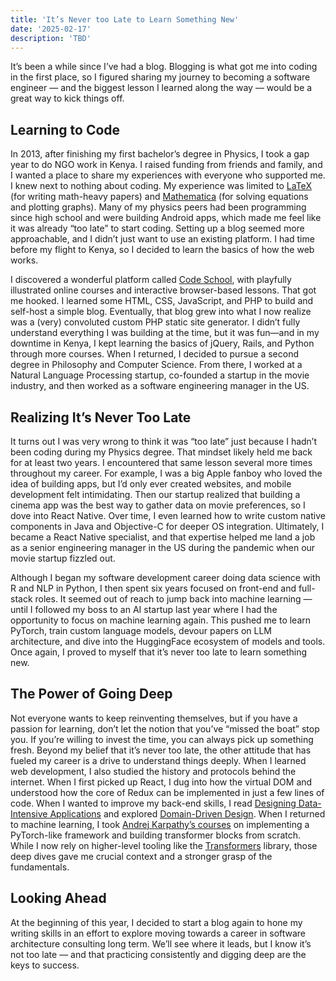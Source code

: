 ```yaml
---
title: 'It’s Never too Late to Learn Something New'
date: '2025-02-17'
description: 'TBD'
---
```


It’s been a while since I’ve had a blog. Blogging is what got me into coding in the first place, so I figured sharing my journey to becoming a software engineer — and the biggest lesson I learned along the way — would be a great way to kick things off.

## Learning to Code

In 2013, after finishing my first bachelor’s degree in Physics, I took a gap year to do NGO work in Kenya. I raised funding from friends and family, and I wanted a place to share my experiences with everyone who supported me. I knew next to nothing about coding. My experience was limited to [LaTeX](https://www.latex-project.org) (for writing math-heavy papers) and [Mathematica](https://www.wolfram.com/mathematica/index.php.en) (for solving equations and plotting graphs). Many of my physics peers had been programming since high school and were building Android apps, which made me feel like it was already “too late” to start coding. Setting up a blog seemed more approachable, and I didn’t just want to use an existing platform. I had time before my flight to Kenya, so I decided to learn the basics of how the web works.

I discovered a wonderful platform called [Code School](https://www.jasonvanlue.com/portfolio/code-school?utm_source=chatgpt.com), with playfully illustrated online courses and interactive browser-based lessons. That got me hooked. I learned some HTML, CSS, JavaScript, and PHP to build and self-host a simple blog. Eventually, that blog grew into what I now realize was a (very) convoluted custom PHP static site generator. I didn’t fully understand everything I was building at the time, but it was fun—and in my downtime in Kenya, I kept learning the basics of jQuery, Rails, and Python through more courses. When I returned, I decided to pursue a second degree in Philosophy and Computer Science. From there, I worked at a Natural Language Processing startup, co-founded a startup in the movie industry, and then worked as a software engineering manager in the US.

## Realizing It’s Never Too Late

It turns out I was very wrong to think it was “too late” just because I hadn’t been coding during my Physics degree. That mindset likely held me back for at least two years. I encountered that same lesson several more times throughout my career. For example, I was a big Apple fanboy who loved the idea of building apps, but I’d only ever created websites, and mobile development felt intimidating. Then our startup realized that building a cinema app was the best way to gather data on movie preferences, so I dove into React Native. Over time, I even learned how to write custom native components in Java and Objective-C for deeper OS integration. Ultimately, I became a React Native specialist, and that expertise helped me land a job as a senior engineering manager in the US during the pandemic when our movie startup fizzled out.

Although I began my software development career doing data science with R and NLP in Python, I then spent six years focused on front-end and full-stack roles. It seemed out of reach to jump back into machine learning — until I followed my boss to an AI startup last year where I had the opportunity to focus on machine learning again. This pushed me to learn PyTorch, train custom language models, devour papers on LLM architecture, and dive into the HuggingFace ecosystem of models and tools. Once again, I proved to myself that it’s never too late to learn something new.

## The Power of Going Deep

Not everyone wants to keep reinventing themselves, but if you have a passion for learning, don’t let the notion that you’ve “missed the boat” stop you. If you’re willing to invest the time, you can always pick up something fresh. Beyond my belief that it’s never too late, the other attitude that has fueled my career is a drive to understand things deeply. When I learned web development, I also studied the history and protocols behind the internet. When I first picked up React, I dug into how the virtual DOM and understood how the core of Redux can be implemented in just a few lines of code. When I wanted to improve my back-end skills, I read [Designing Data-Intensive Applications](https://dataintensive.net) and explored [Domain-Driven Design](https://www.oreilly.com/library/view/learning-domain-driven-design/9781098100124/). When I returned to machine learning, I took [Andrej Karpathy’s courses](https://karpathy.ai/zero-to-hero.html) on implementing a PyTorch-like framework and building transformer blocks from scratch. While I now rely on higher-level tooling like the [Transformers](https://huggingface.co/docs/transformers/index) library, those deep dives gave me crucial context and a stronger grasp of the fundamentals.

## Looking Ahead

At the beginning of this year, I decided to start a blog again to hone my writing skills in an effort to explore moving towards a career in software architecture consulting long term. We’ll see where it leads, but I know it’s not too late — and that practicing consistently and digging deep are the keys to success.
